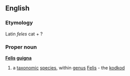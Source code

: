 ==English==
===Etymology===
Latin ''feles'' cat + ?
===Proper noun===
{{wikipedia}}
'''[[Felis]] [[guigna]]'''
#a [[taxonomic]] [[species]], within [[genus]] [[Felis]] - the [[kodkod]]
{{wikispecies}}